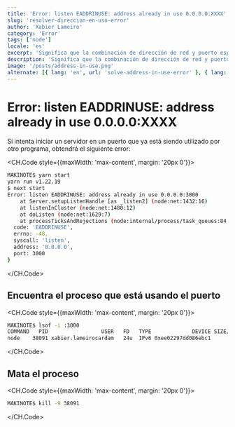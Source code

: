 ```yaml
---
title: 'Error: listen EADDRINUSE: address already in use 0.0.0.0:XXXX'
slug: 'resolver-direccion-en-uso-error'
author: 'Xabier Lameiro'
category: 'Error'
tags: ['node']
locale: 'es'
excerpt: 'Significa que la combinación de dirección de red y puerto especificada en el mensaje de error ya está siendo utilizada por otro proceso que se está ejecutando en su ordenador. Esto puede ocurrir cuando se intenta iniciar un servidor en un puerto que ya está siendo utilizado por otro programa.'
description: 'Significa que la combinación de dirección de red y puerto especificada en el mensaje de error ya está siendo utilizada por otro proceso que se está ejecutando en su ordenador. Esto puede ocurrir cuando se intenta iniciar un servidor en un puerto que ya está siendo utilizado por otro programa.'
image: '/posts/address-in-use.png'
alternate: [{ lang: 'en', url: 'solve-address-in-use-error' }, { lang: 'gl', url: 'arranxar-direccion-en-uso-erro' }]
---
```


# Error: listen EADDRINUSE: address already in use 0.0.0.0:XXXX

<Date date="01-02-2023" />

<GoogleAdsense slot="6172794554" horizontal />

Si intenta iniciar un servidor en un puerto que ya está siendo utilizado por otro programa, obtendrá el siguiente error:

<CH.Code style={{maxWidth: 'max-content', margin: '20px 0'}}>

```bash
MAKINOTE$ yarn start
yarn run v1.22.19
$ next start
Error: listen EADDRINUSE: address already in use 0.0.0.0:3000
    at Server.setupListenHandle [as _listen2] (node:net:1432:16)
    at listenInCluster (node:net:1480:12)
    at doListen (node:net:1629:7)
    at processTicksAndRejections (node:internal/process/task_queues:84:21) {
  code: 'EADDRINUSE',
  errno: -48,
  syscall: 'listen',
  address: '0.0.0.0',
  port: 3000
}
```

</CH.Code>

## Encuentra el proceso que está usando el puerto

<CH.Code style={{maxWidth: 'max-content', margin: '20px 0'}}>

```bash
MAKINOTE$ lsof -i :3000
COMMAND   PID                 USER   FD   TYPE             DEVICE SIZE/OFF NODE NAME
node    38091 xabier.lameirocardam   24u  IPv6 0xee02297dd086ebc1      0t0  TCP *:hbci (LISTEN)
```

</CH.Code>

## Mata el proceso

<CH.Code style={{maxWidth: 'max-content', margin: '20px 0'}}>

```bash
MAKINOTE$ kill -9 38091
```

</CH.Code>
